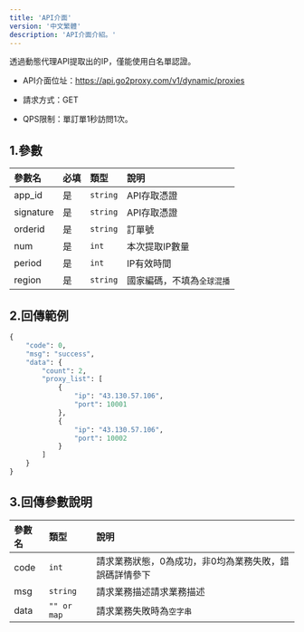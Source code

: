 ```yaml
---
title: 'API介面'
version: '中文繁體'
description: 'API介面介紹。'
---
```


<Note>透過動態代理API提取出的IP，僅能使用白名單認證。</Note>

* API介面位址：https://api.go2proxy.com/v1/dynamic/proxies

* 請求方式：GET

* QPS限制：單訂單1秒訪問1次。

## 1.參數

| 參數名       | 必填 | 類型       | 說明             |
| :-------- | :- | :------- | :------------- |
| app\_id   | 是  | `string` | API存取憑證        |
| signature | 是  | `string` | API存取憑證        |
| orderid   | 是  | `string` | 訂單號            |
| num       | 是  | `int`    | 本次提取IP數量       |
| period    | 是  | `int`    | IP有效時間         |
| region    | 是  | `string` | 國家編碼，不填為`全球混播` |

## 2.回傳範例

```python 程式碼範例
{
    "code": 0,
    "msg": "success",
    "data": {
        "count": 2,
        "proxy_list": [
            {
                "ip": "43.130.57.106",
                "port": 10001
            },
            {
                "ip": "43.130.57.106",
                "port": 10002
            }
        ]
    }
}
```

## 3.回傳參數說明

| 參數名  | 類型          | 說明                           |
| :--- | :---------- | :--------------------------- |
| code | `int`       | 請求業務狀態，0為成功，非0均為業務失敗，錯誤碼詳情參下 |
| msg  | `string`    | 請求業務描述請求業務描述                 |
| data | `"" or map` | 請求業務失敗時為`空字串`                |
